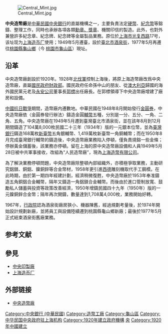 {{他用
|subject=迁台后的中央造币厂
|other=中央造币厂原厂址
|上海造币厂
|disambig=無
}}
[[File:Central_Mint.jpg|thumb]]

'''中央造幣廠'''是[[中華民國中央銀行|中華民國中央銀行]]的直屬機構之一，主要負責法定[[硬幣|硬幣]]、[[紀念幣|紀念幣]]等鎔鑄、整理工作，同時也承辦各項各類[[勳章|勳章、獎章]]、機關印信的製造。此外，也對外兼營許多紀念章、紀念牌、紀念碑等金屬製品業務{{r|連}}。原位於[[上海市_(中華民國)|上海市]][[光复西路|光复西路]]17号，该址现为[[上海造币厂|上海造币厂]]使用；1949年5月遷臺，設於[[臺北市|臺北市]][[酒泉街|酒泉街]]，1977年5月再遷往[[桃園縣|桃園縣]][[龜山區|龜山鄉]]（今 [[桃園市|桃園市]][[龜山區|龜山區]]）現址{{r|連}}。

== 沿革 ==
中央造幣廠創設於1920年{{r|連}}。1928年[[北伐軍|北伐軍]]控制上海後，將原上海造幣廠改爲中央造幣廠，直屬[[國民政府財政部|國民政府財政部]]。國民政府任命孫中山的朋友、從[[澳大利亞|澳大利亞]]歸國的海外國民黨元老及[[永安公司|永安公司]]董事長[[郭標|郭標]]出任廠長。在郭標領導下中央造幣廠增建了廠房和設備。

[[中國抗日戰爭|中國抗日戰爭]]期間，造幣廠内遷數地。中華民國在1948年8月開始發行[[金圓券|金圓券]]，中央造幣廠依〈金圓券發行辦法〉鑄造金圓[[輔幣|輔幣]]五種，分別是一分、五分、一角、二角、五角{{r|連}}。中央造幣廠在1949年5月遷到臺灣臺北市酒泉街，並在該年8月到12月期間鑄造了104萬8,000枚民國二十三年（1934年）版的一元銀本位幣，並為[[臺灣銀行|臺灣銀行]]鑄造168萬枚[[新臺幣|新臺幣]]五角銀輔幣、1,419萬枚新臺幣一角銅輔幣；而在1950年8月完成臺灣銀行輔幣的鑄造後，中央造幣廠業務陷入停頓，僅負責燒鎔一些金條；停辦黃金儲蓄後，該業務亦停頓{{r|連}}。留在上海的原中央造幣廠設備和人員1949年5月28日被中共軍事接收，改組為“人民造幣廠”，現為[[上海造幣有限公司|上海造幣有限公司]]。

為了解決業務停頓問題，中央造幣廠除整頓內部組織外，亦積極爭取業務，主動研究鋁鎂、銅鋁、鎳銅鋅等合金幣材，1958年更引進[[西德|西德]]雕刻機取代手工鋼模{{r|連}}。在此時期，由於第一期四年經建計劃，經濟稍微復甦，中央造幣廠於1953年奉准鑄造五角銅鋁合金輔幣，隔年又鑄造一角鋁鎂合金輔幣{{r|連}}。而後由於進口管制放寬、鼓勵私人儲蓄與投資等政策改善經濟，1950年增鑄民國四十九年（1950年）版的一元鎳銅鋅合金幣；隔年再次開鑄，數量達到1,708萬4,000枚，業務開始好轉{{r|連}}。

1967年，[[行政院|行政院]]認為酒泉街廠房狹小、機器陳舊，經過規劃考量後，於1974年開始設計規劃新廠，並將員工與設備陸續遷到桃園縣龜山鄉新廠；最後於1977年5月正式結束酒泉街舊廠業務{{r|連}}。

== 参考文献 ==
{{Reflist|refs=
<ref name="連">{{Cite journal|author=連啟元|title=〈錢幣流通與社會互動：以中央造幣廠鑄幣業務為考察對象 （1949－1977）〉|journal=《臺灣學研究》|volume=0|issue=12|pages=65－94頁|publisher=[[國立中央圖書館臺灣分館|國立中央圖書館臺灣分館]]|location=[[新北市|新北市]]|year=2011|language=zh-tw}}</ref>
}}

== 參見 ==
* [[中央印製廠|中央印製廠]]
* [[上海造币厂|上海造币厂]]

== 外部链接 ==
{{Wikisource|中央造幣廠組織法}}
* [https://www.cmc.gov.tw/ 中央造幣廠] {{Wayback|url=https://www.cmc.gov.tw/ |date=20210204193605 }}

{{中華民國國營事業}}
{{Authority control}}

{{DEFAULTSORT:CMC}}
[[Category:中央銀行_(中華民國)|Category:中央銀行 (中華民國)]]
[[Category:造幣工廠|Category:造幣工廠]]
[[Category:龜山區|Category:龜山區]]
[[Category:中华民国中央政府驻上海机构|Category:中华民国中央政府驻上海机构]]
[[Category:1920年建立政府機構|Category:1920年建立政府機構]]
[[Category:桃園市的政府機構|央]]
[[Category:1920年中國建立|Category:1920年中國建立]]